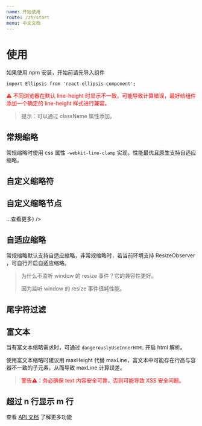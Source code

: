 ```yaml
---
name: 开始使用
route: /zh/start
menu: 中文文档
---
```



# 使用

如果使用 npm 安装，开始前请先导入组件

```tsx
import Ellipsis from 'react-ellipsis-component';
```

<p style="color: red;">⚠️ 不同浏览器在默认 line-height 时显示不一致，可能导致计算错误，最好给组件添加一个确定的 line-height 样式进行兼容。</p>

> 提示：可以通过 className 属性添加。

## 常规缩略

<Playground>
  <Ellipsis
    text="高性能、可自定义的 react 文本缩略组件。支持自定义缩略符、html 自定义缩略符、尾字符过滤、缩略回调等功能。"
    maxLine="1"
  />
</Playground>

常规缩略时使用 css 属性 `-webkit-line-clamp` 实现，性能最优且原生支持自适应缩略。

## 自定义缩略符

<Playground>
  <Ellipsis
    text="高性能、可自定义的 react 文本缩略组件。支持自定义缩略符、html 自定义缩略符、尾文本过滤、缩略回调等功能。"
    maxLine="1"
    ellipsisNode=" ...查看更多"
  />
</Playground>

## 自定义缩略节点

<Playground>
  <Ellipsis
    text="高性能、可自定义的 react 文本缩略组件。支持自定义缩略符、html 自定义缩略符、尾文本过滤、缩略回调等功能。"
    maxLine="1"
    ellipsisNode={<a href="/zh/start#自定义缩略节点">...查看更多</a>}
  />
</Playground>

## 自适应缩略

常规缩略默认支持自适应缩略，非常规缩略时，若当前环境支持 ResizeObserver ，可自行开启自适应缩略。

> 为什么不监听 window 的 resize 事件？它的兼容性更好。
>
> 因为监听 window 的 resize 事件很耗性能。

<Playground>
  <Ellipsis
    text="高性能、可自定义的 react 文本缩略组件。支持自定义缩略符、html 自定义缩略符、尾文本过滤、缩略回调等功能。"
    maxLine="1"
    ellipsisNode=" ...查看更多"
    reflowOnResize={true}
    reflowThresholdOnResize={40}
  />
</Playground>

## 尾字符过滤

<Playground>
  <Ellipsis
    text="高性能、可自定义的 react 文本缩略组件。支持自定义缩略符、html 自定义缩略符、尾文本过滤、缩略回调等功能。"
    maxLine="1"
    ellipsisNode=" ...查看更多"
    endExcludes={['、', '。']}
    reflowOnResize={true}
  />
</Playground>

## 富文本

当有富文本缩略需求时，可通过 `dangerouslyUseInnerHTML` 开启 html 解析。

使用富文本缩略时建议用 maxHeight 代替 maxLine，富文本中可能存在行高与容器不一致的子元素，从而导致 maxLine 计算误差。

> <p style="color: red;">警告⚠️：务必确保 text 内容安全可靠，否则可能导致 XSS 安全问题。</p>

<Playground>
  <Ellipsis
    text="<b>高性能、可自定义</b>的 react 文本缩略组件。支持自定义缩略符、html 自定义缩略符、尾文本过滤、缩略回调等功能。"
    maxHeight="30"
    dangerouslyUseInnerHTML={true}
    reflowOnResize={true}
  />
</Playground>

## 超过 n 行显示 m 行

<Playground>
  <Ellipsis
    text="高性能、可自定义的 react 文本缩略组件。支持自定义缩略符、html 自定义缩略符、尾文本过滤、缩略回调等功能。高性能、可自定义的 react 文本缩略组件。支持自定义缩略符、html 自定义缩略符、尾文本过滤、缩略回调等功能。"
    maxLine="2"
    visibleLine="1"
    ellipsisNode=" ...查看更多"
  />
</Playground>

查看 [API 文档](/zh/api) 了解更多功能
